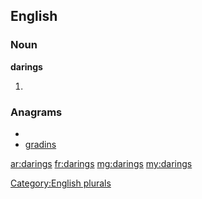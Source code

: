 ==English==

===Noun===
'''darings'''

# {{plural of|[[daring]]}}

===Anagrams===
* {{alphagram|adginrs}}
* [[gradins#English|gradins]]


[[Category:English plurals]]

[[ar:darings]]
[[fr:darings]]
[[mg:darings]]
[[my:darings]]